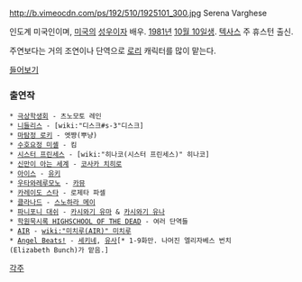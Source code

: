 http://b.vimeocdn.com/ps/192/510/1925101_300.jpg
Serena Varghese

인도계 미국인이며, [[미국]]의 [[성우]]이자 배우. [[1981년]] [[10월 10일]]생. [[텍사스]] 주 휴스턴 출신.

주연보다는 거의 조연이나 단역으로 [[로리]] 캐릭터를 많이 맡는다.

[http://vimeo.com/serenavarghese/2011-voice-over-reel 들어보기]

=== 출연작 ===
 * [[극상학생회]] - 츠노모토 레인
 * [[니들리스]] - [wiki:"디스크#s-3"디스크]
 * [[마탐정 로키]] - 엣쨩(뿌냥)
 * [[수호요정 미셸]] - 킴
 * [[시스터 프린세스]] - [wiki:"히나코(시스터 프린세스)" 히나코]
 * [[신만이 아는 세계]] - [[코사카 치히로]]
 * [[아이스]] - [[유키]]
 * [[우타와레루모노]] - [[카뮤]]
 * [[카레이도 스타]] - 로제타 파셀
 * [[클라나드]] - [[스노하라 메이]]
 * [[파니포니 대쉬]] - [[카시와기 유마]] & [[카시와기 유나]]
 * [[학원묵시록 HIGHSCHOOL OF THE DEAD]] - 여러 단역들
 * [[AIR]] - [[wiki:"미치루(AIR)" 미치루]]
 * [[Angel Beats!]] - [[세키네]], [[유사]][* 1-9화만. 나머진 엘리자베스 번치(Elizabeth Bunch)가 맡음.]

[[각주]]
